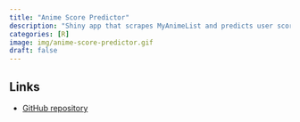 ```yaml
---
title: "Anime Score Predictor"
description: "Shiny app that scrapes MyAnimeList and predicts user scores for any anime entry"
categories: [R]
image: img/anime-score-predictor.gif
draft: false
---
```


## Links

-   [GitHub repository](https://github.com/hillfields/predicting-anime-scores)
